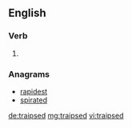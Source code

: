 ==English==

===Verb===
{{head|en|verb form}}

# {{en-past of|traipse}}

===Anagrams===
* [[rapidest#English|rapidest]]
* [[spirated#English|spirated]]

[[de:traipsed]]
[[mg:traipsed]]
[[vi:traipsed]]